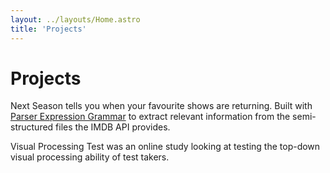 ```yaml
---
layout: ../layouts/Home.astro
title: 'Projects'
---
```





# Projects

<ProjectCard
    title="Next Season"
    projectLink="http://nextseason.dev.igornadj.io"
    previewImage="/project-previews/nextseason.jpg"
    >
        Next Season tells you when your favourite shows are returning.
        Built with [Parser Expression Grammar](https://en.wikipedia.org/wiki/Parsing_expression_grammar) to extract relevant information from the semi-structured files the IMDB API provides.
</ProjectCard>

<ProjectCard
    title="Visual Processing Test"
    projectLink="http://visual-processing-test.dev.igornadj.io"
    previewImage="/project-previews/visual-processing-test.jpg"
    >
        Visual Processing Test was an online study looking at testing the top-down visual processing ability of test takers.
</ProjectCard>

